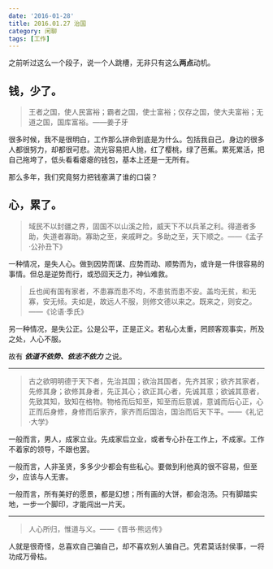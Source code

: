 ```yaml
---
date: '2016-01-28'
title: 2016.01.27 治国
category: 闲聊
tags: [工作]
---
```


之前听过这么一个段子，说一个人跳槽，无非只有这么**两点**动机。

## 钱，少了。

> 王者之国，使人民富裕；霸者之国，使士富裕；仅存之国，使大夫富裕；无道之国，国库富裕。——姜子牙

很多时候，我不是很明白，工作那么拼命到底是为什么。包括我自己，身边的很多人都很努力，却都很可悲。流光容易把人抛，红了樱桃，绿了芭蕉。累死累活，把自己拖垮了，低头看看瘪瘪的钱包，基本上还是一无所有。

那么多年，我们究竟努力把钱塞满了谁的口袋？

## 心，累了。

> 域民不以封疆之界，固国不以山溪之险，威天下不以兵革之利。得道者多助，失道者寡助。寡助之至，亲戚畔之。多助之至，天下顺之。——《孟子·公孙丑下》

一种情况，是失人心。做到因势而谋、应势而动、顺势而为，或许是一件很容易的事情。但总是逆势而行，或恐回天乏力，神仙难救。

> 丘也闻有国有家者，不患寡而患不均，不患贫而患不安。盖均无贫，和无寡，安无倾。夫如是，故远人不服，则修文德以来之。既来之，则安之。——《论语·季氏》

另一种情况，是失公正。公是公平，正是正义。若私心太重，罔顾客观事实，所及之处，人心不服。

故有 **_依道不依势、依志不依力_** <i class="fa fa-check-square-o"></i>之说。

---

> 古之欲明明德于天下者，先治其国；欲治其国者，先齐其家；欲齐其家者，先修其身；欲修其身者，先正其心；欲正其心者，先诚其意；欲诚其意者，先致其知，致知在格物。物格而后知至，知至而后意诚，意诚而后心正，心正而后身修，身修而后家齐，家齐而后国治，国治而后天下平。——《礼记·大学》

一般而言，男人，成家立业。先成家后立业，或者专心扑在工作上，不成家。工作不着家的领导，不跟也罢。

一般而言，人非圣贤，多多少少都会有些私心。要做到利他真的很不容易，但至少，应该与人无害。

一般而言，所有美好的愿景，都是幻想；所有画的大饼，都会泡汤。只有脚踏实地，一步一个脚印，才能闯出一片天。

---

> 人心所归，惟道与义。——《晋书·熊远传》

人就是很奇怪，总喜欢自己骗自己，却不喜欢别人骗自己。凭君莫话封侯事，一将功成万骨枯。
